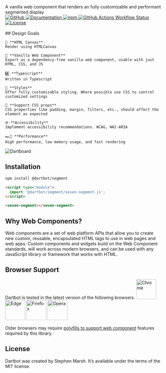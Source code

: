 
<Meta title="Introduction" name="ToC" />
<Title>Introduction</Title>
<Subtitle>A vanilla web component that renders an fully customizable and performant segmented display</Subtitle>

<div>
  <a href="https://github.com/dartbotapp/segment" rel="noopener noreferrer" target="_blank">
    <img src="https://img.shields.io/badge/GitHub-Code-232323.svg?style=flat&amp;logo=github&amp;logoColor=white" alt="GitHub" />
  </a>
  <a href="https://docs.dartbot.com/segment" rel="noopener noreferrer" target="_blank">
    <img src="https://img.shields.io/badge/Docs-Website-232323.svg?style=flat" alt="Documentation" />
  </a>
  <a href="https://www.npmjs.com/package/@dartbot/segment" rel="noopener noreferrer" target="_blank">
    <img src="https://img.shields.io/npm/dw/@dartbot/segment?label=npm&amp;style=flat" alt="npm" />
  </a>
  <a href="https://github.com/dartbotapp/segment/actions/workflows/publish.yml" rel="noopener noreferrer" target="_blank">
    <img src="https://img.shields.io/github/actions/workflow/status/dartbotapp/segment/publish.yml" alt="GitHub Actions Workflow Status" />
  </a>
  <a href="https://github.com/dartbotapp/segment/blob/main/LICENSE" rel="noopener noreferrer" target="_blank">
    <img src="https://img.shields.io/badge/license-MIT-232323.svg?style=flat" alt="License" />
  </a>
</div>

<style>
{`
  #intro {
    display: flex;
  }
  .intro-img {
    min-width: 20em;
    display:flex;
    flex-basis: 50%;
  }
  .intro-goals {
    min-width: 30em;
    flex-basis: 50%;
  }
  @media screen and (max-width: 1280px) {
    #intro {
      display: block;
    }
  }
`}

</style>

<div id="intro">
  <div className="intro-goals" style={{ 'paddingRight': '4em '}}>
    <br />
    ## Design Goals

    🎨 **HTML Canvas**
    Render using HTMLCanvas

    🍦 **Vanilla Web Component**
    Export as a dependency-free vanilla web component, usable with just HTML, CSS, and JS

    #️⃣ **Typescript**
    Written in Typescript

    🌈 **Styles**
    Offer fully customizable styling. Where possible use CSS to control customized settings

    🧾 **Support CSS props**
    CSS properties like padding, margin, filters, etc., should affect the element as expected

    🌐 **Accessibility**
    Implement accessibility recommendations. WCAG, WAI-ARIA

    🏎️💨 **Performance**
    High performance, low memory usage, and fast rendering
  </div>
  <div className="intro-img">
    <img src="../../storybook-public/segments.png" alt="Dartboard" title="Dartboard" />
  </div>
</div>

## Installation
```bash
npm install @dartbot/segment
```
```html
<script type="module">
  import '@dartbot/segment/seven-segment.js';
</script>

<seven-segment></seven-segment>
```

## Why Web Components?
Web components are a set of web platform APIs that allow you to create new custom, reusable,
encapsulated HTML tags to use in web pages and web apps. Custom components and widgets build
on the Web Component standards, will work across modern browsers, and can be used with any
JavaScript library or framework that works with HTML.

## Browser Support
Dartbot is tested in the latest version of the following browsers.
<img src="./chrome.png" alt="Chrome" title="Chrome" width="64" height="64" />
<img src="./edge.png" alt="Edge" title="Edge" width="64" height="64" />
<img src="./firefox.png" alt="Firefox" title="Firefox" width="64" height="64" />
<img src="./opera.png" alt="Opera" title="Opera" width="64" height="64" />

Older browsers may require [polyfills to support web component](https://github.com/webcomponents/polyfills) features required by this library.

## License
Dartbot was created by Stephen Marsh. It’s available under the terms of the MIT license.